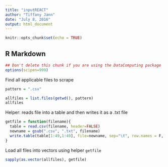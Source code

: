 ```yaml
---
title: "inputREACT"
author: "Tiffany Jann"
date: "July 8, 2016"
output: html_document
---
```


```r
knitr::opts_chunk$set(echo = TRUE)
```

## R Markdown

<!-- Don't edit in between this line and the one below -->
```r
## Don't delete this chunk if you are using the DataComputing package
options(scipen=999)
```
<!-- Don't edit the material above this line -->
Find all applicable files to scrape
```r
pattern = ".csv"

allfiles = list.files(getwd(), pattern)
allfiles
```
Helper: reads file into a table and then writes it as a .txt file
```r
getfile = function(filename){
  table = read.csv(filename, header=FALSE)
  newname = gsub(".csv", ".txt", filename)
  write.table(table[1:49,1:49], file=newname, sep="\t", row.names = F, col.names = F)
}
```
Load all files into vectors using helper `getfile`
```r
sapply(as.vector(allfiles), getfile)
```

